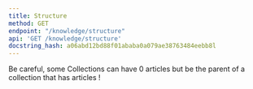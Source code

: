 ```yaml
---
title: Structure
method: GET
endpoint: "/knowledge/structure"
api: 'GET /knowledge/structure'
docstring_hash: a06abd12bd88f01ababa0a079ae38763484eebb8l
---
```


Be careful, some Collections can have 0 articles but be the parent of a collection that has articles !
